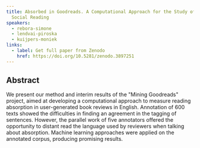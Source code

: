```yaml
---
title: Absorbed in Goodreads. A Computational Approach for the Study of Online
  Social Reading
speakers:
  - rebora-simone
  - lendvai-piroska
  - kuijpers-moniek
links:
  - label: Get full paper from Zenodo
    href: https://doi.org/10.5281/zenodo.3897251
---
```

## Abstract

We present our method and interim results of the "Mining Goodreads" project, aimed at developing a computational approach to measure reading absorption in user-generated book reviews in English. Annotation of 600 texts showed the difficulties in finding an agreement in the tagging of sentences. However, the parallel work of five annotators offered the opportunity to distant read the language used by reviewers when talking about absorption. Machine learning approaches were applied on the annotated corpus, producing promising results.

